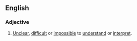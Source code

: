 ==English==

===Adjective===
{{en-adj|pos=[[clear]] [[as]] [[mud]]|-}}

# [[unclear|Unclear]], [[difficult]] or [[impossible]] to [[understand]] or [[interpret]].